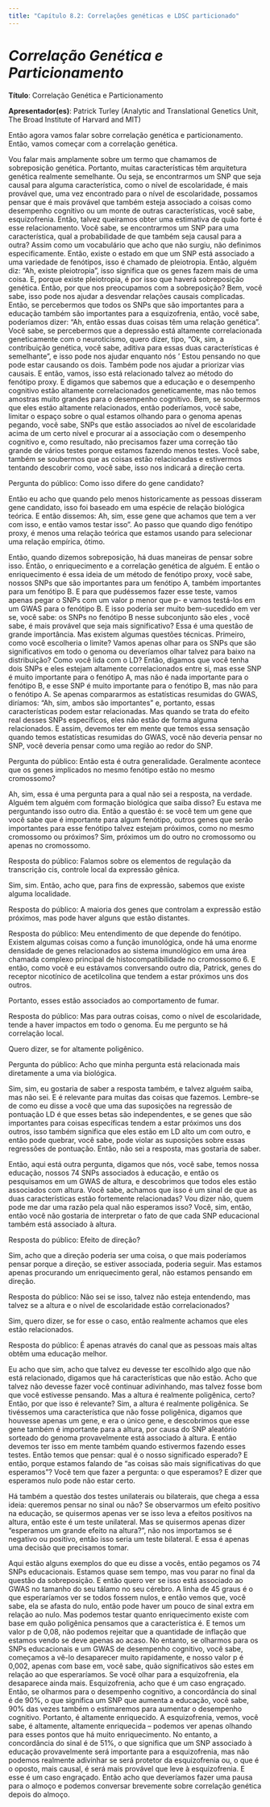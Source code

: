 ```yaml
---
title: "Capítulo 8.2: Correlações genéticas e LDSC particionado"
---
```


# ***Correlação Genética e Particionamento*** {#sec-section1}

**Título**: Correlação Genética e Particionamento

**Apresentador(es)**: Patrick Turley (Analytic and Translational Genetics Unit, The Broad Institute of Harvard and MIT)

Então agora vamos falar sobre correlação genética e particionamento. Então, vamos começar com a correlação genética.

Vou falar mais amplamente sobre um termo que chamamos de sobreposição genética. Portanto, muitas características têm arquitetura genética realmente semelhante. Ou seja, se encontrarmos um SNP que seja causal para alguma característica, como o nível de escolaridade, é mais provável que, uma vez encontrado para o nível de escolaridade, possamos pensar que é mais provável que também esteja associado a coisas como desempenho cognitivo ou um monte de outras características, você sabe, esquizofrenia. Então, talvez queiramos obter uma estimativa de quão forte é esse relacionamento. Você sabe, se encontrarmos um SNP para uma característica, qual a probabilidade de que também seja causal para a outra? Assim como um vocabulário que acho que não surgiu, não definimos especificamente. Então, existe o estado em que um SNP está associado a uma variedade de fenótipos, isso é chamado de pleiotropia. Então, alguém diz: “Ah, existe pleiotropia”, isso significa que os genes fazem mais de uma coisa. E, porque existe pleiotropia, é por isso que haverá sobreposição genética. Então, por que nos preocupamos com a sobreposição? Bem, você sabe, isso pode nos ajudar a desvendar relações causais complicadas. Então, se percebermos que todos os SNPs que são importantes para a educação também são importantes para a esquizofrenia, então, você sabe, poderíamos dizer: “Ah, então essas duas coisas têm uma relação genética”. Você sabe, se percebermos que a depressão está altamente correlacionada geneticamente com o neuroticismo, quero dizer, tipo, “Ok, sim, a contribuição genética, você sabe, aditiva para essas duas características é semelhante”, e isso pode nos ajudar enquanto nós ' Estou pensando no que pode estar causando os dois. Também pode nos ajudar a priorizar vias causais. E então, vamos, isso está relacionado talvez ao método do fenótipo proxy. E digamos que sabemos que a educação e o desempenho cognitivo estão altamente correlacionados geneticamente, mas não temos amostras muito grandes para o desempenho cognitivo. Bem, se soubermos que eles estão altamente relacionados, então poderíamos, você sabe, limitar o espaço sobre o qual estamos olhando para o genoma apenas pegando, você sabe, SNPs que estão associados ao nível de escolaridade acima de um certo nível e procurar aí a associação com o desempenho cognitivo e, como resultado, não precisamos fazer uma correção tão grande de vários testes porque estamos fazendo menos testes. Você sabe, também se soubermos que as coisas estão relacionadas e estivermos tentando descobrir como, você sabe, isso nos indicará a direção certa.

Pergunta do público: Como isso difere do gene candidato?

Então eu acho que quando pelo menos historicamente as pessoas disseram gene candidato, isso foi baseado em uma espécie de relação biológica teórica. E então dissemos: Ah, sim, esse gene que achamos que tem a ver com isso, e então vamos testar isso”. Ao passo que quando digo fenótipo proxy, é menos uma relação teórica que estamos usando para selecionar uma relação empírica, ótimo.

Então, quando dizemos sobreposição, há duas maneiras de pensar sobre isso. Então, o enriquecimento e a correlação genética de alguém. E então o enriquecimento é essa ideia de um método de fenótipo proxy, você sabe, nossos SNPs que são importantes para um fenótipo A, também importantes para um fenótipo B. E para que pudéssemos fazer esse teste, vamos apenas pegar o SNPs com um valor p menor que p- e vamos testá-los em um GWAS para o fenótipo B. E isso poderia ser muito bem-sucedido em ver se, você sabe: os SNPs no fenótipo B nesse subconjunto são eles , você sabe, é mais provável que seja mais significativo? Essa é uma questão de grande importância. Mas existem algumas questões técnicas. Primeiro, como você escolheria o limite? Vamos apenas olhar para os SNPs que são significativos em todo o genoma ou deveríamos olhar talvez para baixo na distribuição? Como você lida com o LD? Então, digamos que você tenha dois SNPs e eles estejam altamente correlacionados entre si, mas esse SNP é muito importante para o fenótipo A, mas não é nada importante para o fenótipo B, e esse SNP é muito importante para o fenótipo B, mas não para o fenótipo A. Se apenas compararmos as estatísticas resumidas do GWAS, diríamos: “Ah, sim, ambos são importantes” e, portanto, essas características podem estar relacionadas. Mas quando se trata do efeito real desses SNPs específicos, eles não estão de forma alguma relacionados. E assim, devemos ter em mente que temos essa sensação quando temos estatísticas resumidas do GWAS, você não deveria pensar no SNP, você deveria pensar como uma região ao redor do SNP.

Pergunta do público: Então esta é outra generalidade. Geralmente acontece que os genes implicados no mesmo fenótipo estão no mesmo cromossomo? 

Ah, sim, essa é uma pergunta para a qual não sei a resposta, na verdade. Alguém tem alguém com formação biológica que saiba disso? Eu estava me perguntando isso outro dia. Então a questão é: se você tem um gene que você sabe que é importante para algum fenótipo, outros genes que serão importantes para esse fenótipo talvez estejam próximos, como no mesmo cromossomo ou próximos? Sim, próximos um do outro no cromossomo ou apenas no cromossomo. 

Resposta do público: Falamos sobre os elementos de regulação da transcrição cis, controle local da expressão gênica. 

Sim, sim. Então, acho que, para fins de expressão, sabemos que existe alguma localidade. 

Resposta do público: A maioria dos genes que controlam a expressão estão próximos, mas pode haver alguns que estão distantes. 

Resposta do público: Meu entendimento de que depende do fenótipo. Existem algumas coisas como a função imunológica, onde há uma enorme densidade de genes relacionados ao sistema imunológico em uma área chamada complexo principal de histocompatibilidade no cromossomo 6. E então, como você e eu estávamos conversando outro dia, Patrick, genes do receptor nicotínico de acetilcolina que tendem a estar próximos uns dos outros.

Portanto, esses estão associados ao comportamento de fumar.

Resposta do público: Mas para outras coisas, como o nível de escolaridade, tende a haver impactos em todo o genoma. Eu me pergunto se há correlação local. 

Quero dizer, se for altamente poligênico. 

Pergunta do público: Acho que minha pergunta está relacionada mais diretamente a uma via biológica. 

Sim, sim, eu gostaria de saber a resposta também, e talvez alguém saiba, mas não sei. E é relevante para muitas das coisas que fazemos. Lembre-se de como eu disse a você que uma das suposições na regressão de pontuação LD é que esses betas são independentes, e se genes que são importantes para coisas específicas tendem a estar próximos uns dos outros, isso também significa que eles estão em LD alto um com outro, e então pode quebrar, você sabe, pode violar as suposições sobre essas regressões de pontuação. Então, não sei a resposta, mas gostaria de saber.

Então, aqui está outra pergunta, digamos que nós, você sabe, temos nossa educação, nossos 74 SNPs associados à educação, e então os pesquisamos em um GWAS de altura, e descobrimos que todos eles estão associados com altura. Você sabe, achamos que isso é um sinal de que as duas características estão fortemente relacionadas? Vou dizer não, quem pode me dar uma razão pela qual não esperamos isso? Você, sim, então, então você não gostaria de interpretar o fato de que cada SNP educacional também está associado à altura. 

Resposta do público: Efeito de direção? 

Sim, acho que a direção poderia ser uma coisa, o que mais poderíamos pensar porque a direção, se estiver associada, poderia seguir. Mas estamos apenas procurando um enriquecimento geral, não estamos pensando em direção. 

Resposta do público: Não sei se isso, talvez não esteja entendendo, mas talvez se a altura e o nível de escolaridade estão correlacionados? 

Sim, quero dizer, se for esse o caso, então realmente achamos que eles estão relacionados. 

Resposta do público: É apenas através do canal que as pessoas mais altas obtêm uma educação melhor. 

Eu acho que sim, acho que talvez eu devesse ter escolhido algo que não está relacionado, digamos que há características que não estão. Acho que talvez não devesse fazer você continuar adivinhando, mas talvez fosse bom que você estivesse pensando. Mas a altura é realmente poligênica, certo? Então, por que isso é relevante? Sim, a altura é realmente poligênica. Se tivéssemos uma característica que não fosse poligênica, digamos que houvesse apenas um gene, e era o único gene, e descobrimos que esse gene também é importante para a altura, por causa do SNP aleatório sorteado do genoma provavelmente está associado à altura. E então devemos ter isso em mente também quando estivermos fazendo esses testes. Então temos que pensar: qual é o nosso significado esperado? E então, porque estamos falando de “as coisas são mais significativas do que esperamos”? Você tem que fazer a pergunta: o que esperamos? E dizer que esperamos nulo pode não estar certo.

Há também a questão dos testes unilaterais ou bilaterais, que chega a essa ideia: queremos pensar no sinal ou não? Se observarmos um efeito positivo na educação, se quisermos apenas ver se isso leva a efeitos positivos na altura, então este é um teste unilateral. Mas se quisermos apenas dizer “esperamos um grande efeito na altura?”, não nos importamos se é negativo ou positivo, então isso seria um teste bilateral. E essa é apenas uma decisão que precisamos tomar.

Aqui estão alguns exemplos do que eu disse a vocês, então pegamos os 74 SNPs educacionais. Estamos quase sem tempo, mas vou parar no final da questão da sobreposição. E então quero ver se isso está associado ao GWAS no tamanho do seu tálamo no seu cérebro. A linha de 45 graus é o que esperaríamos ver se todos fossem nulos, e então vemos que, você sabe, ela se afasta do nulo, então pode haver um pouco de sinal extra em relação ao nulo. Mas podemos testar quanto enriquecimento existe com base em quão poligênica pensamos que a característica é. E temos um valor p de 0,08, não podemos rejeitar que a quantidade de inflação que estamos vendo se deve apenas ao acaso. No entanto, se olharmos para os SNPs educacionais e um GWAS de desempenho cognitivo, você sabe, começamos a vê-lo desaparecer muito rapidamente, e nosso valor p é 0,002, apenas com base em, você sabe, quão significativos são estes em relação ao que esperaríamos. Se você olhar para a esquizofrenia, ela desaparece ainda mais. Esquizofrenia, acho que é um caso engraçado. Então, se olharmos para o desempenho cognitivo, a concordância do sinal é de 90%, o que significa um SNP que aumenta a educação, você sabe, 90% das vezes também o estimaremos para aumentar o desempenho cognitivo. Portanto, é altamente enriquecido. A esquizofrenia, vemos, você sabe, é altamente, altamente enriquecida – podemos ver apenas olhando para esses pontos que há muito enriquecimento. No entanto, a concordância do sinal é de 51%, o que significa que um SNP associado à educação provavelmente será importante para a esquizofrenia, mas não podemos realmente adivinhar se será protetor da esquizofrenia ou, o que é o oposto, mais causal, é será mais provável que leve à esquizofrenia. E esse é um caso engraçado. Então acho que deveríamos fazer uma pausa para o almoço e podemos conversar brevemente sobre correlação genética depois do almoço.
